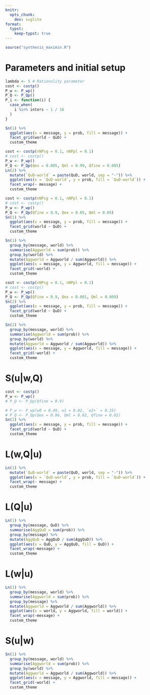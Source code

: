 ```yaml
---
knitr:
  opts_chunk:
    dev: svglite
format:
  typst:
    keep-typst: true
---
```


```r
source("synthesis_maximin.R")
```

# Parameters and initial setup

```r
lambda <- 5 # Rationality parameter
cost <- costp()
P_w <- P_wp()
P_Q <- P_Qp()
P_i <- function(i) {
  case_when(
    i %in% inters ~ 1 / 16
  )
}

Sn(1) %>%
  ggplot(aes(x = message, y = prob, fill = message)) +
  facet_grid(world ~ QuD) +
  custom_theme

```

```r
cost <- costp(nNPsg = 0.1, nNPpl = 0.1)
# cost <- costp()
P_w <- P_wp()
P_Q <- P_Qp(Qex = 0.005, Qml = 0.99, Qfine = 0.005)
Ln(2) %>%
  mutate(`QuD-world` = paste(QuD, world, sep = "-")) %>%
  ggplot(aes(x = `QuD-world`, y = prob, fill = `QuD-world`)) +
  facet_wrap(~ message) +
  custom_theme
```

```r
cost <- costp(nNPsg = 0.1, nNPpl = 0.1)
# cost <- costp()
P_w <- P_wp()
P_Q <- P_Qp(Qfine = 0.9, Qex = 0.05, Qml = 0.05)
Sn(1) %>%
  ggplot(aes(x = message, y = prob, fill = message)) +
  facet_grid(world ~ QuD) +
  custom_theme

Sn(1) %>%
  group_by(message, world) %>%
  summarise(Aggworld = sum(prob)) %>%
  group_by(world) %>%
  mutate(Aggworld = Aggworld / sum(Aggworld)) %>%
  ggplot(aes(x = message, y = Aggworld, fill = message)) +
  facet_grid(~world) +
  custom_theme
```

```r
cost <- costp(nNPsg = 0.1, nNPpl = 0.1)
# cost <- costp()
P_w <- P_wp()
P_Q <- P_Qp(Qfine = 0.9, Qex = 0.001, Qml = 0.009)
Sn(2) %>%
  ggplot(aes(x = message, y = prob, fill = message)) +
  facet_grid(world ~ QuD) +
  custom_theme

Sn(2) %>%
  group_by(message, world) %>%
  summarise(Aggworld = sum(prob)) %>%
  group_by(world) %>%
  mutate(Aggworld = Aggworld / sum(Aggworld)) %>%
  ggplot(aes(x = message, y = Aggworld, fill = message)) +
  facet_grid(~world) +
  custom_theme
```

# S(u\|w,Q)

```r
cost <- costp()
P_w <- P_wp()
# P_Q <- P_Qp(Qfine = 0.9)

# P_w <- P_wp(w0 = 0.49, w1 = 0.02, `w2+` = 0.35)
# P_Q <- P_Qp(Qex = 0.96, Qml = 0.02, Qfine = 0.02)
Sn(1) %>%
  ggplot(aes(x = message, y = prob, fill = message)) +
  facet_grid(world ~ QuD) +
  custom_theme

```

# L(w,Q\|u)

```r
Ln(1) %>%
  mutate(`QuD-world` = paste(QuD, world, sep = "-")) %>%
  ggplot(aes(x = `QuD-world`, y = prob, fill = `QuD-world`)) +
  facet_wrap(~ message) +
  custom_theme
```

# L(Q\|u)

```r
Ln(1) %>%
  group_by(message, QuD) %>%
  summarise(AggQuD = sum(prob)) %>%
  group_by(message) %>%
  mutate(AggQuD = AggQuD / sum(AggQuD)) %>%
  ggplot(aes(x = QuD, y = AggQuD, fill = QuD)) +
  facet_wrap(~message) +
  custom_theme
```

# L(w\|u)

```r
Ln(1) %>%
  group_by(message, world) %>%
  summarise(Aggworld = sum(prob)) %>%
  group_by(message) %>%
  mutate(Aggworld = Aggworld / sum(Aggworld)) %>%
  ggplot(aes(x = world, y = Aggworld, fill = world)) +
  facet_wrap(~message) +
  custom_theme
```

# S(u\|w)

```r
Sn(1) %>%
  group_by(message, world) %>%
  summarise(Aggworld = sum(prob)) %>%
  group_by(world) %>%
  mutate(Aggworld = Aggworld / sum(Aggworld)) %>%
  ggplot(aes(x = message, y = Aggworld, fill = message)) +
  facet_grid(~world) +
  custom_theme
```
